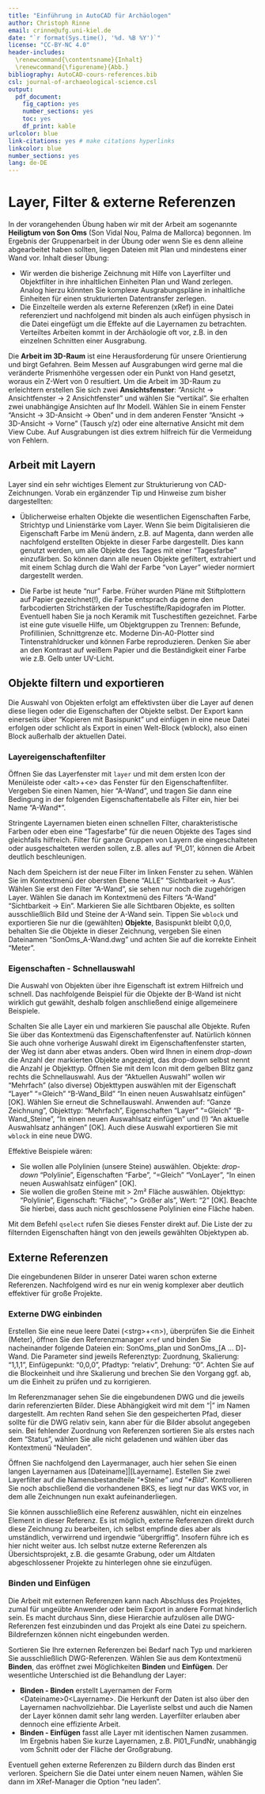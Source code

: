 ```yaml
---
title: "Einführung in AutoCAD für Archäologen"
author: Christoph Rinne
email: crinne@ufg.uni-kiel.de
date: "`r format(Sys.time(), '%d. %B %Y')`"
license: "CC-BY-NC 4.0"
header-includes:
  \renewcommand{\contentsname}{Inhalt}
  \renewcommand{\figurename}{Abb.}
bibliography: AutoCAD-cours-references.bib
csl: journal-of-archaeological-science.csl
output:
  pdf_document:
    fig_caption: yes
    number_sections: yes
    toc: yes
    df_print: kable
urlcolor: blue
link-citations: yes # make citations hyperlinks
linkcolor: blue
number_sections: yes
lang: de-DE
---
```


# Layer, Filter & externe Referenzen

In der vorangehenden Übung haben wir mit der Arbeit am sogenannte **Heiligtum von Son Oms** (Son Vidal Nou, Palma de Mallorca) begonnen. Im Ergebnis der Gruppenarbeit in der Übung oder wenn Sie es denn alleine abgearbeitet haben sollten, liegen Dateien mit Plan und mindestens einer Wand vor. Inhalt dieser Übung:

- Wir werden die bisherige Zeichnung mit Hilfe von Layerfilter und Objektfilter in ihre inhaltlichen Einheiten Plan und Wand zerlegen. Analog hierzu könnten Sie komplexe Ausgrabungspläne in inhaltliche Einheiten für einen strukturierten Datentransfer zerlegen.
- Die Einzelteile werden als externe Referenzen (xRef) in eine Datei referenziert und nachfolgend mit binden als auch einfügen physisch in die Datei eingefügt um die Effekte auf die Layernamen zu betrachten. Verteiltes Arbeiten kommt in der Archäologie oft vor, z.B. in den einzelnen Schnitten einer Ausgrabung.  

Die **Arbeit im 3D-Raum** ist eine Herausforderung für unsere Orientierung und birgt Gefahren. Beim Messen auf Ausgrabungen wird gerne mal die veränderte Prismenhöhe vergessen oder ein Punkt von Hand gesetzt, woraus ein Z-Wert von 0 resultiert.
Um die Arbeit im 3D-Raum zu erleichtern erstellen Sie sich zwei **Ansichtsfenster**: "Ansicht -> Ansichtfenster -> 2 Ansichtfenster" und wählen Sie "vertikal". Sie erhalten zwei unabhängige Ansichten auf Ihr Modell. Wählen Sie in einem Fenster "Ansicht -> 3D-Ansicht -> Oben" und in dem anderen Fenster "Ansicht -> 3D-Ansicht -> Vorne" (Tausch y/z) oder eine alternative Ansicht mit dem View Cube. Auf Ausgrabungen ist dies extrem hilfreich für die Vermeidung von Fehlern.

## Arbeit mit Layern

Layer sind ein sehr wichtiges Element zur Strukturierung von CAD-Zeichnungen. Vorab ein ergänzender Tip und Hinweise zum bisher dargestellten:

- Üblicherweise erhalten Objekte die wesentlichen Eigenschaften Farbe, Strichtyp und Linienstärke vom Layer. Wenn Sie beim Digitalisieren die Eigenschaft Farbe im Menü ändern, z.B. auf Magenta, dann werden alle nachfolgend erstellten Objekte in dieser Farbe dargestellt. Dies kann genutzt werden, um alle Objekte des Tages mit einer "Tagesfarbe" einzufärben. So können dann alle neuen Objekte gefiltert, extrahiert und mit einem Schlag durch die Wahl der Farbe "von Layer" wieder normiert dargestellt werden.

- Die Farbe ist heute "nur" Farbe. Früher wurden Pläne mit Stiftplottern auf Papier gezeichnet(!), die Farbe entsprach da gerne den farbcodierten Strichstärken der Tuschestifte/Rapidografen im Plotter. Eventuell haben Sie ja noch Keramik mit Tuschestiften gezeichnet. Farbe ist eine gute visuelle Hilfe, um Objektgruppen zu Trennen: Befunde, Profillinien, Schnittgrenze etc. Moderne Din-A0-Plotter sind Tintenstrahldrucker und können Farbe reproduzieren. Denken Sie aber an den Kontrast auf weißem Papier und die Beständigkeit einer Farbe wie z.B. Gelb unter UV-Licht.

## Objekte filtern und exportieren

Die Auswahl von Objekten erfolgt am effektivsten über die Layer auf denen diese liegen oder die Eigenschaften der Objekte selbst. Der Export kann einerseits über "Kopieren mit Basispunkt" und einfügen in eine neue Datei erfolgen oder schlicht als Export in einen Welt-Block (wblock), also einen Block außerhalb der aktuellen Datei.

### Layereigenschaftenfilter

Öffnen Sie das Layerfenster mit ```layer``` und mit dem ersten Icon der Menüleiste oder \<alt>+\<e> das Fenster für den Eigenschaftenfilter. Vergeben Sie einen Namen, hier "A-Wand", und tragen Sie dann eine Bedingung in der folgenden Eigenschaftentabelle als Filter ein, hier bei Name "A-Wand\*".    

Stringente Layernamen bieten einen schnellen Filter, charakteristische Farben oder eben eine "Tagesfarbe" für die neuen Objekte des Tages sind gleichfalls hilfreich. Filter für ganze Gruppen von Layern die eingeschalteten oder ausgeschalteten werden sollen, z.B. alles auf 'Pl_01', können die Arbeit deutlich beschleunigen.

Nach dem Speichern ist der neue Filter im linken Fenster zu sehen. Wählen Sie im Kontextmenü der obersten Ebene "ALLE" "Sichtbarkeit -> Aus". Wählen Sie erst den Filter "A-Wand", sie sehen nur noch die zugehörigen Layer. Wählen Sie danach im Kontextmenü des Filters "A-Wand" "Sichtbarkeit -> Ein". Markieren Sie alle Sichtbaren Objekte, es sollten ausschließlich Bild und Steine der A-Wand sein. Tippen Sie  ```wblock``` und exportieren Sie nur die (gewählten) **Objekte**, Basispunkt bleibt 0,0,0, behalten Sie die Objekte in dieser Zeichnung, vergeben Sie einen Dateinamen "SonOms_A-Wand.dwg" und achten Sie auf die korrekte Einheit "Meter".

### Eigenschaften - Schnellauswahl

Die Auswahl von Objekten über ihre Eigenschaft ist extrem Hilfreich und schnell. Das nachfolgende Beispiel für die Objekte der B-Wand ist nicht wirklich gut gewählt, deshalb folgen anschließend einige allgemeinere Beispiele.

Schalten Sie alle Layer ein und markieren Sie pauschal alle Objekte. Rufen Sie über das Kontextmenü das Eigenschaftenfenster auf. Natürlich können Sie auch ohne vorherige Auswahl direkt im Eigenschaftenfenster starten, der Weg ist dann aber etwas anders. Oben wird Ihnen in einem *drop-down* die Anzahl der markierten Objekte angezeigt, das drop-down selbst nennt die Anzahl je Objekttyp. Öffnen Sie mit dem Icon mit dem gelben Blitz ganz rechts die Schnellauswahl. Aus der "Aktuellen Auswahl" wollen wir "Mehrfach" (also diverse) Objekttypen auswählen mit der Eigenschaft "Layer" "=Gleich" "B-Wand_Bild" "In einen neuen Auswahlsatz einfügen" [OK]. Wählen Sie erneut die Schnellauswahl. Anwenden auf: "Ganze Zeichnung", Objekttyp: "Mehrfach", Eigenschaften "Layer" "=Gleich" "B-Wand_Steine", "In einen neuen Auswahlsatz einfügen" und (!) "An aktuelle Auswahlsatz anhängen" [OK]. Auch diese Auswahl exportieren Sie mit ```wblock``` in eine neue DWG.

Effektive Beispiele wären:

- Sie wollen alle Polylinien (unsere Steine) auswählen. Objekte: *drop-down* "Polylinie", Eigenschaften "Farbe", "=Gleich" "VonLayer", "In einen neuen Auswahlsatz einfügen" [OK].
- Sie wollen die großen Steine mit > 2m² Fläche auswählen. Objekttyp: "Polylinie", Eigenschaft: "Fläche", "> Größer als", Wert: "2" [OK]. Beachte Sie hierbei, dass auch nicht geschlossene Polylinien eine Fläche haben. 

Mit dem Befehl ```qselect``` rufen Sie dieses Fenster direkt auf. Die Liste der zu filternden Eigenschaften hängt von den jeweils gewählten Objektypen ab.

## Externe Referenzen

Die eingebundenen Bilder in unserer Datei waren schon externe Referenzen. Nachfolgend wird es nur ein wenig komplexer aber deutlich effektiver für große Projekte.

### Externe DWG einbinden
Erstellen Sie eine neue leere Datei (\<strg>+\<n>), überprüfen Sie die Einheit (Meter), öffnen Sie den Referenzmanager ```xref``` und binden Sie nacheinander folgende Dateien ein: SonOms_plan und SonOms_[A ... D]-Wand. Die Parameter sind jeweils Referenztyp: Zuordnung, Skalierung: "1,1,1", Einfügepunkt: "0,0,0", Pfadtyp: "relativ", Drehung: "0". Achten Sie auf die Blockeinheit und ihre Skalierung und brechen Sie den Vorgang ggf. ab, um die Einheit zu prüfen und zu korrigieren.

Im Referenzmanager sehen Sie die eingebundenen DWG und die jeweils darin referenzierten Bilder. Diese Abhängigkeit wird mit dem "|" im Namen dargestellt. Am rechten Rand sehen Sie den gespeicherten Pfad, dieser sollte für die DWG relativ sein, kann aber für die Bilder absolut angegeben sein. Bei fehlender Zuordnung von Referenzen sortieren Sie als erstes nach dem "Status", wählen Sie alle nicht geladenen und wählen über das Kontextmenü "Neuladen". 

Öffnen Sie nachfolgend den Layermanager, auch hier sehen Sie einen langen Layernamen aus [Dateiname]|[Layername]. Estellen Sie zwei Layerfilter auf die Namensbestandteile "\*Steine*" und "\*Bild*". Kontrollieren Sie noch abschließend die vorhandenen BKS, es liegt nur das WKS vor, in dem alle Zeichnungen nun exakt aufeinanderliegen.

Sie können ausschließlich eine Referenz auswählen, nicht ein einzelnes Element in dieser Referenz. Es ist möglich, externe Referenzen direkt durch diese Zeichnung zu bearbeiten, ich selbst empfinde dies aber als umständlich, verwirrend und irgendwie "übergriffig". Insofern führe ich es hier nicht weiter aus. Ich selbst nutze externe Referenzen als Übersichtsprojekt, z.B. die gesamte Grabung, oder um Altdaten abgeschlossener Projekte zu hinterlegen ohne sie einzufügen.

### Binden und Einfügen

Die Arbeit mit externen Referenzen kann nach Abschluss des Projektes, zumal für ungeübte Anwender oder beim Export in andere Format hinderlich sein. Es macht durchaus Sinn, diese Hierarchie aufzulösen alle DWG-Referenzen fest einzubinden und das Projekt als eine Datei zu speichern. Bildrefernzen können nicht eingebunden werden.

Sortieren Sie Ihre externen Referenzen bei Bedarf nach Typ und markieren Sie ausschließlich DWG-Referenzen. Wählen Sie aus dem Kontextmenü **Binden**, das eröffnet zwei Möglichkeiten **Binden** und **Einfügen**. Der wesentliche Unterschied ist die Behandlung der Layer:

- **Binden - Binden** erstellt Layernamen der Form \<Dateiname>$0$\<Layername>. Die Herkunft der Daten ist also über den Layernamen nachvollziehbar. Die Layerliste selbst und auch die Namen der Layer können damit sehr lang werden. Layerfilter erlauben aber dennoch eine effiziente Arbeit.
-  **Binden - Einfügen** fasst alle Layer mit identischen Namen zusammen. Im Ergebnis haben Sie kurze Layernamen, z.B. Pl01_FundNr, unabhängig vom Schnitt oder der Fläche der Großgrabung.

Eventuell gehen externe Referenzen zu Bildern durch das Binden erst verloren. Speichern Sie die Datei unter einem neuen Namen, wählen Sie dann im XRef-Manager die Option "neu laden".
